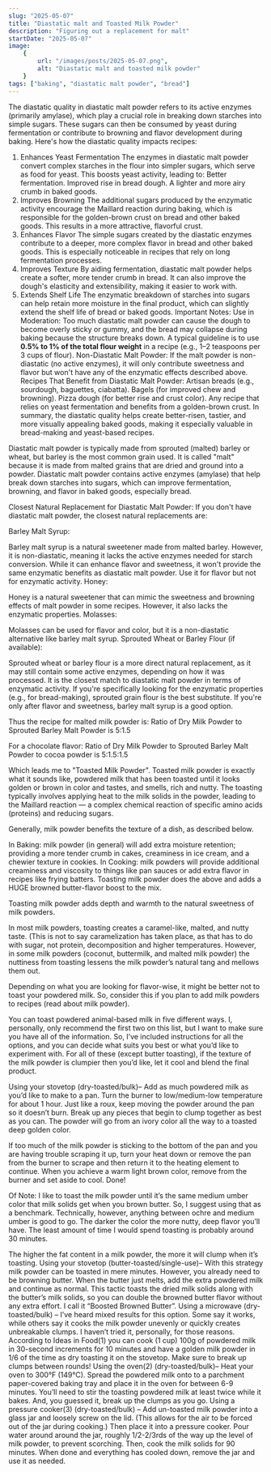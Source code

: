 ```yaml
---
slug: "2025-05-07"
title: "Diastatic malt and Toasted Milk Powder"
description: "Figuring out a replacement for malt"
startDate: "2025-05-07"
image:
    {
        url: "/images/posts/2025-05-07.png",
        alt: "Diastatic malt and toasted milk powder"
    }
tags: ["baking", "diastatic malt powder", "bread"]
---
```

The diastatic quality in diastatic malt powder refers to its active enzymes (primarily amylase), which play a crucial role in breaking down starches into simple sugars. These sugars can then be consumed by yeast during fermentation or contribute to browning and flavor development during baking. Here's how the diastatic quality impacts recipes:

1. Enhances Yeast Fermentation
The enzymes in diastatic malt powder convert complex starches in the flour into simpler sugars, which serve as food for yeast.
This boosts yeast activity, leading to:
Better fermentation.
Improved rise in bread dough.
A lighter and more airy crumb in baked goods.
2. Improves Browning
The additional sugars produced by the enzymatic activity encourage the Maillard reaction during baking, which is responsible for the golden-brown crust on bread and other baked goods.
This results in a more attractive, flavorful crust.
3. Enhances Flavor
The simple sugars created by the diastatic enzymes contribute to a deeper, more complex flavor in bread and other baked goods. This is especially noticeable in recipes that rely on long fermentation processes.
4. Improves Texture
By aiding fermentation, diastatic malt powder helps create a softer, more tender crumb in bread.
It can also improve the dough's elasticity and extensibility, making it easier to work with.
5. Extends Shelf Life
The enzymatic breakdown of starches into sugars can help retain more moisture in the final product, which can slightly extend the shelf life of bread or baked goods.
Important Notes:
Use in Moderation: Too much diastatic malt powder can cause the dough to become overly sticky or gummy, and the bread may collapse during baking because the structure breaks down. A typical guideline is to use __0.5% to 1% of the total flour weight__ in a recipe (e.g., 1–2 teaspoons per 3 cups of flour).
Non-Diastatic Malt Powder: If the malt powder is non-diastatic (no active enzymes), it will only contribute sweetness and flavor but won't have any of the enzymatic effects described above.
Recipes That Benefit from Diastatic Malt Powder:
Artisan breads (e.g., sourdough, baguettes, ciabatta).
Bagels (for improved chew and browning).
Pizza dough (for better rise and crust color).
Any recipe that relies on yeast fermentation and benefits from a golden-brown crust.
In summary, the diastatic quality helps create better-risen, tastier, and more visually appealing baked goods, making it especially valuable in bread-making and yeast-based recipes.

Diastatic malt powder is typically made from sprouted (malted) barley or wheat, but barley is the most common grain
used. It is called "malt" because it is made from malted grains that are dried and ground into a powder. Diastatic malt powder contains active enzymes (amylase) that help break down starches into sugars, which can improve fermentation, browning, and flavor in baked goods, especially bread.

Closest Natural Replacement for Diastatic Malt Powder:
If you don't have diastatic malt powder, the closest natural replacements are:

Barley Malt Syrup:

Barley malt syrup is a natural sweetener made from malted barley. However, it is non-diastatic, meaning it lacks the active enzymes needed for starch conversion. While it can enhance flavor and sweetness, it won't provide the same enzymatic benefits as diastatic malt powder.
Use it for flavor but not for enzymatic activity.
Honey:

Honey is a natural sweetener that can mimic the sweetness and browning effects of malt powder in some recipes. However, it also lacks the enzymatic properties.
Molasses:

Molasses can be used for flavor and color, but it is a non-diastatic alternative like barley malt syrup.
Sprouted Wheat or Barley Flour (if available):

Sprouted wheat or barley flour is a more direct natural replacement, as it may still contain some active enzymes, depending on how it was processed. It is the closest match to diastatic malt powder in terms of enzymatic activity.
If you're specifically looking for the enzymatic properties (e.g., for bread-making), sprouted grain flour is the best substitute. If you're only after flavor and sweetness, barley malt syrup is a good option.

Thus the recipe for malted milk powder is:
Ratio of Dry Milk Powder to Sprouted Barley Malt Powder is 5:1.5

For a chocolate flavor:
Ratio of Dry Milk Powder to Sprouted Barley Malt Powder to cocoa powder is 5:1.5:1.5

Which leads me to "Toasted Milk Powder".
Toasted milk powder is exactly what it sounds like, powdered milk that has been toasted until it looks golden or brown in color and tastes, and smells, rich and nutty. The toasting typically involves applying heat to the milk solids in the powder, leading to the Maillard reaction — a complex chemical reaction of specific amino acids (proteins) and reducing sugars.

Generally, milk powder benefits the texture of a dish, as described below.

In Baking: milk powder (in general) will add extra moisture retention; providing a more tender crumb in cakes, creaminess in ice cream, and a chewier texture in cookies.
In Cooking: milk powders will provide additional creaminess and viscosity to things like pan sauces or add extra flavor in recipes like frying batters.
Toasting milk powder does the above and adds a HUGE browned butter-flavor boost to the mix.

Toasting milk powder adds depth and warmth to the natural sweetness of milk powders.

In most milk powders, toasting creates a caramel-like, malted, and nutty taste. (This is not to say caramelization has taken place, as that has to do with sugar, not protein, decomposition and higher temperatures. However, in some milk powders (coconut, buttermilk, and malted milk powder) the nuttiness from toasting lessens the milk powder’s natural tang and mellows them out.

Depending on what you are looking for flavor-wise, it might be better not to toast your powdered milk. So, consider this if you plan to add milk powders to recipes (read about milk powder).

You can toast powdered animal-based milk in five different ways. I, personally, only recommend the first two on this list, but I want to make sure you have all of the information. So, I’ve included instructions for all the options, and you can decide what suits you best or what you’d like to experiment with. For all of these (except butter toasting), if the texture of the milk powder is clumpier then you’d like, let it cool and blend the final product.

Using your stovetop (dry-toasted/bulk)– Add as much powdered milk as you’d like to make to a pan. Turn the burner to low/medium-low temperature for about 1 hour. Just like a roux, keep moving the powder around the pan so it doesn’t burn. Break up any pieces that begin to clump together as best as you can. The powder will go from an ivory color all the way to a toasted deep golden color.

If too much of the milk powder is sticking to the bottom of the pan and you are having trouble scraping it up, turn your heat down or remove the pan from the burner to scrape and then return it to the heating element to continue. When you achieve a warm light brown color, remove from the burner and set aside to cool. Done!

Of Note: I like to toast the milk powder until it’s the same medium umber color that milk solids get when you brown butter. So, I suggest using that as a benchmark. Technically, however, anything between ochre and medium umber is good to go. The darker the color the more nutty, deep flavor you’ll have. The least amount of time I would spend toasting is probably around 30 minutes.

The higher the fat content in a milk powder, the more it will clump when it’s toasting.
Using your stovetop (butter-toasted/single-use)– With this strategy milk powder can be toasted in mere minutes. However, you already need to be browning butter. When the butter just melts, add the extra powdered milk and continue as normal. This tactic toasts the dried milk solids along with the butter’s milk solids, so you can double the browned butter flavor without any extra effort. I call it “Boosted Browned Butter”.
Using a microwave (dry-toasted/bulk) – I’ve heard mixed results for this option. Some say it works, while others say it cooks the milk powder unevenly or quickly creates unbreakable clumps. I haven’t tried it, personally, for those reasons. According to Ideas in Food(1) you can cook (1 cup) 100g of powdered milk in 30-second increments for 10 minutes and have a golden milk powder in 1/6 of the time as dry toasting it on the stovetop. Make sure to break up clumps between rounds!
Using the oven(2) (dry-toasted/bulk)– Heat your oven to 300°F (149°C). Spread the powdered milk onto to a parchment paper-covered baking tray and place it in the oven for between 6-9 minutes. You’ll need to stir the toasting powdered milk at least twice while it bakes. And, you guessed it, break up the clumps as you go.
Using a pressure cooker(3) (dry-toasted/bulk) – Add un-toasted milk powder into a glass jar and loosely screw on the lid. (This allows for the air to be forced out of the jar during cooking.) Then place it into a pressure cooker. Pour water around around the jar, roughly 1/2-2/3rds of the way up the level of milk powder, to prevent scorching. Then, cook the milk solids for 90 minutes. When done and everything has cooled down, remove the jar and use it as needed.
